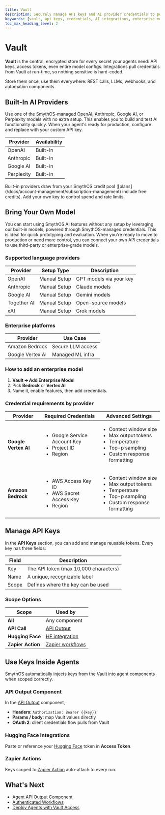 ```yaml
---
title: Vault
description: Securely manage API keys and AI provider credentials to power your agents in SmythOS.
keywords: [vault, api keys, credentials, AI integrations, enterprise models, secure access]
toc_max_heading_level: 2
---
```


# Vault

**Vault** is the central, encrypted store for every secret your agents need: API keys, access tokens, even entire model configs. Integrations pull credentials from Vault at run-time, so nothing sensitive is hard-coded.

<InfoCallout title="Why centralize secrets with the Vault?">
Store them once, use them everywhere: REST calls, LLMs, webhooks, and automation components.
</InfoCallout>

<Spacer size="md" />

## Built-In AI Providers

Use one of the SmythOS-managed OpenAI, Anthropic, Google AI, or Perplexity models with no extra setup. This enables you to build and test AI functionality quickly. When your agent's ready for production, configure and replace with your custom API key.

| Provider     | Availability        |
|--------------|---------------------|
| OpenAI       | Built-in            | 
| Anthropic    | Built-in            | 
| Google AI    | Built-in            |
| Perplexity   | Built-in            | 

<WarningCallout title="Credit usage">
Built-in providers draw from your SmythOS credit pool ([plans](/docs/account-management/subscription-management) include free credits).  
Add your own key to control spend and rate limits.
</WarningCallout>

## Bring Your Own Model

You can start using SmythOS AI features without any setup by leveraging our built-in models, powered through SmythOS-managed credentials. This is ideal for quick prototyping and evaluation. When you're ready to move to production or need more control, you can connect your own API credentials to use third-party or enterprise-grade models.

### Supported language providers

| Provider     | Setup Type          | Description                |
|--------------|---------------------|----------------------------|
| OpenAI       | Manual Setup        | GPT models via your key    |
| Anthropic    | Manual Setup        | Claude models              |
| Google AI    | Manual Setup        | Gemini models              |
| Together AI  | Manual Setup        | Open-source models         |
| xAI          | Manual Setup        | Grok models                |

### Enterprise platforms

| Provider         | Use Case         |
|------------------|------------------|
| Amazon Bedrock   | Secure LLM access| 
| Google Vertex AI | Managed ML infra |

<Spacer size="md" />

### How to add an enterprise model

1. **Vault ➜ Add Enterprise Model**  
2. Pick **Bedrock** or **Vertex AI**  
3. Name it, enable features, then add credentials.

### Credential requirements by provider

| Provider          | Required Credentials | Advanced Settings |
| ----------------- | -------------------- | ----------------- |
| **Google Vertex AI** | <ul><li>Google Service Account Key</li><li>Project ID</li><li>Region</li></ul> | <ul><li>Context window size</li><li>Max output tokens</li><li>Temperature</li><li>Top-p sampling</li><li>Custom response formatting</li></ul> |
| **Amazon Bedrock**   | <ul><li>AWS Access Key ID</li><li>AWS Secret Access Key</li><li>Region</li></ul> | <ul><li>Context window size</li><li>Max output tokens</li><li>Temperature</li><li>Top-p sampling</li><li>Custom response formatting</li></ul> |

<Arcade src="https://demo.arcade.software/IW2DEAFY3PcEM8w2IYpF?embed&embed_mobile=tab&embed_desktop=inline&show_copy_link=true" title="Add You Own Model Keys | SmythOS" />

<Spacer size="md" />

## Manage API Keys

In the **API Keys** section, you can add and manage reusable tokens.
Every key has three fields:

| Field     | Description                             |
|-----------|-----------------------------------------|
| Key       | The API token (max 10,000 characters)   |
| Name      | A unique, recognizable label            |
| Scope     | Defines where the key can be used       |

### Scope Options

| Scope | Used by |
| ----- | ------- |
| **All** | Any component |
| **API Call** | [API Output](/docs/agent-studio/components/base/api-output) |
| **Hugging Face** | [HF integration](/docs/agent-studio/integrations/hugging-face-integration) |
| **Zapier Action** | [Zapier workflows](/docs/agent-studio/integrations/zapier-integration) |

<Arcade src="https://demo.arcade.software/EZp8e9I4OdnZST40yW38?embed&embed_mobile=tab&embed_desktop=inline&show_copy_link=true" title="Manage Keys in the Vault | SmythOS" />

<Spacer size="md" />

## Use Keys Inside Agents
SmythOS automatically injects keys from the Vault into agent components when scoped correctly.

### API Output Component

In the [API Output](/docs/agent-studio/components/base/api-output) component, 
* **Headers**: `Authorization: Bearer {{key}}`  
* **Params / body**: map Vault values directly  
* **OAuth 2**: client credentials flow pulls from Vault

### Hugging Face Integrations

Paste or reference your [Hugging Face](/docs/agent-studio/integrations/hugging-face-integration) token in **Access Token**.

### Zapier Actions

Keys scoped to [Zapier Action](/docs/agent-studio/integrations/zapier-integration) auto-attach to every run.

<Spacer size="md" />

## What's Next

- [Agent API Output Component](/docs/agent-studio/components/base/api-output)  
- [Authenticated Workflows](/docs/agent-studio/manage-agents/authentication)  
- [Deploy Agents with Vault Access](/docs/agent-deployments/overview)
